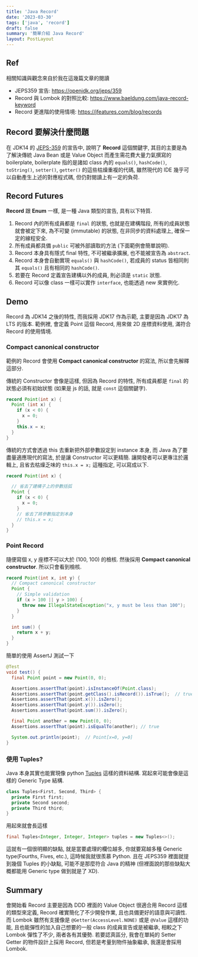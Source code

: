 ```yaml
---
title: 'Java Record'
date: '2023-03-30'
tags: ['java', 'record']
draft: false
summary: '簡單介紹 Java Record'
layout: PostLayout
---
```


<TOCInline toc={props.toc} asDisclosure />

## Ref

相關知識與觀念來自於我在這幾篇文章的閱讀

- JEPS359 宣告: https://openjdk.org/jeps/359
- Record 與 Lombok 的對照比較: https://www.baeldung.com/java-record-keyword
- Record 更進階的使用情境: https://jfeatures.com/blog/records

## Record 要解決什麼問題

在 JDK14 的 [JEPS-359](https://openjdk.org/jeps/359) 的宣告中, 說明了 **Record** 這個關鍵字, 其目的主要是為了解決傳統 Java Bean 或是 Value Object
而產生需花費大量力氣撰寫的 boilerplate, boilerplate 指的是諸如 class 內的 `equals()`, `hashCode()`, `toString()`, `setter()`, `getter()`
的這些枯燥重複的代碼, 雖然現代的 IDE 幾乎可以自動產生上述的對應程式碼, 但仍對閱讀上有一定的負荷.

## Record Futures

**Record** 跟 **Enum** 一樣, 是一種 Java 類型的宣告, 具有以下特質.

1. Record 內的所有成員都是 `final` 的狀態, 也就是在建構階段, 所有的成員狀態就會被定下來, 為不可變 (immutable) 的狀態, 在非同步的資料處理上, 確保一定的線程安全.
2. 所有成員都具備 `public` 可被外部讀取的方法 (下面範例會簡單說明).
3. Record 本身具有隱式 final 特性, 不可被繼承擴展, 也不能被宣告為 `abstract`.
4. Record 本身會自動實現 `equals()` 與 `hashCode()`, 若成員的 status 皆相同則其 `equals()` 且有相同的 `hashCode()`.
5. 若要在 Record 定義宣告建構以外的成員, 則必須是 `static` 狀態.
6. Record 可以像 class 一樣可以實作 `interface`, 也能透過 new 來實例化.

## Demo

Record 為 JDK14 之後的特性, 而我採用 JDK17 作為示範, 主要是因為 JDK17 為 LTS 的版本. 範例裡, 會定義 Point 這個 Record, 用來做 2D 座標資料使用, 滿符合 Record 的使用情境.

### Compact canonical constructor

範例的 Record 會使用 **Compact canonical constructor** 的寫法, 所以會先解釋這部分.

傳統的 Constructor 會像是這樣, 但因為 Record 的特性, 所有成員都是 `final` 的狀態必須有初始狀態 (如果是 js 的話, 就是 `const` 這個關鍵字).

```java:Point.java
record Point(int x) {
  Point (int x) {
    if (x < 0) {
      x = 0;
    }
    this.x = x;
  }
}
```

傳統的方式會透過 this 去重新把外部參數設定到 instance 本身, 而 Java 為了要盡量適應現代的寫法, 於是讓 Constructor 可以更精簡. 讓開發者可以更專注於邏輯上, 且省去枯燥乏味的 `this.x = x;` 這種指定, 可以寫成以下.

```java:Point.java
record Point(int x) {

  // 省去了建構子上的參數括弧
  Point {
    if (x < 0) {
      x = 0;
    }
    // 省去了將參數指定到本身
    // this.x = x;
  }
}
```

### Point Record

隨便寫個 x, y 座標不可以大於 (100, 100) 的檢核. 然後採用 **Compact canonical constructor**. 所以只會看到檢核.

```java:Point.java
record Point(int x, int y) {
  // Compact canonical constructor
  Point {
    // Simple validation
    if (x > 100 || y > 100) {
      throw new IllegalStateException("x, y must be less than 100");
    }
  }

  int sum() {
    return x + y;
  }
}
```

簡單的使用 AssertJ 測試一下

```java:PointTest.java
@Test
void test() {
  final Point point = new Point(0, 0);

  Assertions.assertThat(point).isInstanceOf(Point.class);
  Assertions.assertThat(point.getClass().isRecord()).isTrue();  // true
  Assertions.assertThat(point.x()).isZero();
  Assertions.assertThat(point.y()).isZero();
  Assertions.assertThat(point.sum()).isZero();

  final Point another = new Point(0, 0);
  Assertions.assertThat(point).isEqualTo(another); // true

  System.out.println(point);  // Point[x=0, y=0]
}
```

### 使用 Tuples?

Java 本身其實也能實現像 python [Tuples](https://docs.python.org/3/tutorial/datastructures.html#tuples-and-sequences) 這樣的資料結構.
寫起來可能會像是這樣的 Generic Type 結構.

```java
class Tuples<First, Second, Third> {
  private First first;
  private Second second;
  private Third third;
}
```

用起來就會長這樣

```java
final Tuples<Integer, Integer, Integer> tuples = new Tuples<>();
```

這就有一個很明顯的缺點, 就是當要處理的欄位越多, 你就要寫越多種 Generic type(Fourths, Fives, etc.), 這時候我就很羨慕 Python. 且在 JEPS359 裡面就提到幾個 Tuples
的小缺點, 可能不是那麼符合 Java 的精神 (但裡面說的那些缺點大概都能用 Generic type 做到就是了 XD).

## Summary

會開始看 Record 主要是因為 DDD 裡面的 Value Object 很適合用 Record 這樣的類型來定義, Record 確實簡化了不少開發作業, 且也具備更好的語意與可讀性. 而 Lombok 雖然有支援像是
`@Getter(AccessLevel.NONE)` 或是 `@Value` 這樣的功能, 且也能彈性的加入自己想要的一般 class 的成員宣告或是被繼承, 相較之下 Lombok 彈性了不少, 兩者各有其優勢. 若要認真區分,
我會在單純的 Setter Getter 的物件設計上採用 Record, 但若是考量到物件抽象繼承, 我還是會採用 Lombok.
